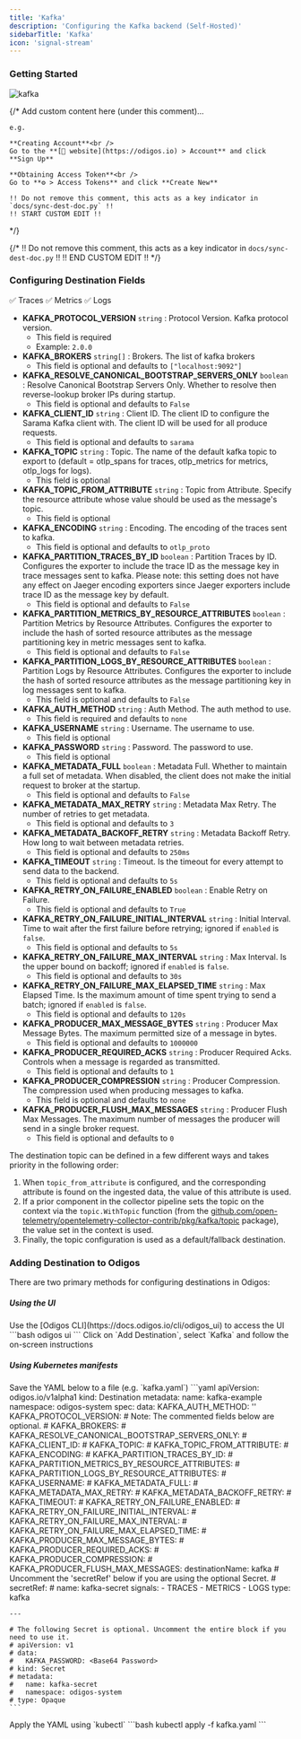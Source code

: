 ```yaml
---
title: 'Kafka'
description: 'Configuring the Kafka backend (Self-Hosted)'
sidebarTitle: 'Kafka'
icon: 'signal-stream'
---
```


### Getting Started

<img src="https://d15jtxgb40qetw.cloudfront.net/kafka.svg" alt="kafka" className="not-prose h-20" />

{/*
    Add custom content here (under this comment)...

    e.g.

    **Creating Account**<br />
    Go to the **[🔗 website](https://odigos.io) > Account** and click **Sign Up**

    **Obtaining Access Token**<br />
    Go to **⚙️ > Access Tokens** and click **Create New**

    !! Do not remove this comment, this acts as a key indicator in `docs/sync-dest-doc.py` !!
    !! START CUSTOM EDIT !!
*/}

{/*
    !! Do not remove this comment, this acts as a key indicator in `docs/sync-dest-doc.py` !!
    !! END CUSTOM EDIT !!
*/}

### Configuring Destination Fields

<Accordion title="Supported Signals:">
  ✅ Traces
  ✅ Metrics
  ✅ Logs
</Accordion>

- **KAFKA_PROTOCOL_VERSION** `string` : Protocol Version. Kafka protocol version.
  - This field is required
  - Example: `2.0.0`
- **KAFKA_BROKERS** `string[]` : Brokers. The list of kafka brokers
  - This field is optional and defaults to `["localhost:9092"]`
- **KAFKA_RESOLVE_CANONICAL_BOOTSTRAP_SERVERS_ONLY** `boolean` : Resolve Canonical Bootstrap Servers Only. Whether to resolve then reverse-lookup broker IPs during startup.
  - This field is optional and defaults to `False`
- **KAFKA_CLIENT_ID** `string` : Client ID. The client ID to configure the Sarama Kafka client with. The client ID will be used for all produce requests.
  - This field is optional and defaults to `sarama`
- **KAFKA_TOPIC** `string` : Topic. The name of the default kafka topic to export to (default = otlp_spans for traces, otlp_metrics for metrics, otlp_logs for logs).
  - This field is optional
- **KAFKA_TOPIC_FROM_ATTRIBUTE** `string` : Topic from Attribute. Specify the resource attribute whose value should be used as the message's topic.
  - This field is optional
- **KAFKA_ENCODING** `string` : Encoding. The encoding of the traces sent to kafka.
  - This field is optional and defaults to `otlp_proto`
- **KAFKA_PARTITION_TRACES_BY_ID** `boolean` : Partition Traces by ID. Configures the exporter to include the trace ID as the message key in trace messages sent to kafka. Please note: this setting does not have any effect on Jaeger encoding exporters since Jaeger exporters include trace ID as the message key by default.
  - This field is optional and defaults to `False`
- **KAFKA_PARTITION_METRICS_BY_RESOURCE_ATTRIBUTES** `boolean` : Partition Metrics by Resource Attributes. Configures the exporter to include the hash of sorted resource attributes as the message partitioning key in metric messages sent to kafka.
  - This field is optional and defaults to `False`
- **KAFKA_PARTITION_LOGS_BY_RESOURCE_ATTRIBUTES** `boolean` : Partition Logs by Resource Attributes. Configures the exporter to include the hash of sorted resource attributes as the message partitioning key in log messages sent to kafka.
  - This field is optional and defaults to `False`
- **KAFKA_AUTH_METHOD** `string` : Auth Method. The auth method to use.
  - This field is required and defaults to `none`
- **KAFKA_USERNAME** `string` : Username. The username to use.
  - This field is optional
- **KAFKA_PASSWORD** `string` : Password. The password to use.
  - This field is optional
- **KAFKA_METADATA_FULL** `boolean` : Metadata Full. Whether to maintain a full set of metadata. When disabled, the client does not make the initial request to broker at the startup.
  - This field is optional and defaults to `False`
- **KAFKA_METADATA_MAX_RETRY** `string` : Metadata Max Retry. The number of retries to get metadata.
  - This field is optional and defaults to `3`
- **KAFKA_METADATA_BACKOFF_RETRY** `string` : Metadata Backoff Retry. How long to wait between metadata retries.
  - This field is optional and defaults to `250ms`
- **KAFKA_TIMEOUT** `string` : Timeout. Is the timeout for every attempt to send data to the backend.
  - This field is optional and defaults to `5s`
- **KAFKA_RETRY_ON_FAILURE_ENABLED** `boolean` : Enable Retry on Failure.
  - This field is optional and defaults to `True`
- **KAFKA_RETRY_ON_FAILURE_INITIAL_INTERVAL** `string` : Initial Interval. Time to wait after the first failure before retrying; ignored if `enabled` is `false`.
  - This field is optional and defaults to `5s`
- **KAFKA_RETRY_ON_FAILURE_MAX_INTERVAL** `string` : Max Interval. Is the upper bound on backoff; ignored if `enabled` is `false`.
  - This field is optional and defaults to `30s`
- **KAFKA_RETRY_ON_FAILURE_MAX_ELAPSED_TIME** `string` : Max Elapsed Time. Is the maximum amount of time spent trying to send a batch; ignored if `enabled` is `false`.
  - This field is optional and defaults to `120s`
- **KAFKA_PRODUCER_MAX_MESSAGE_BYTES** `string` : Producer Max Message Bytes. The maximum permitted size of a message in bytes.
  - This field is optional and defaults to `1000000`
- **KAFKA_PRODUCER_REQUIRED_ACKS** `string` : Producer Required Acks. Controls when a message is regarded as transmitted.
  - This field is optional and defaults to `1`
- **KAFKA_PRODUCER_COMPRESSION** `string` : Producer Compression. The compression used when producing messages to kafka.
  - This field is optional and defaults to `none`
- **KAFKA_PRODUCER_FLUSH_MAX_MESSAGES** `string` : Producer Flush Max Messages. The maximum number of messages the producer will send in a single broker request.
  - This field is optional and defaults to `0`

<Note>
  The destination topic can be defined in a few different ways and takes priority in the following order:

  1. When `topic_from_attribute` is configured, and the corresponding attribute is found on the ingested data, the value of this attribute is used.
  2. If a prior component in the collector pipeline sets the topic on the context via the `topic.WithTopic` function (from the [github.com/open-telemetry/opentelemetry-collector-contrib/pkg/kafka/topic](https://github.com/open-telemetry/opentelemetry-collector-contrib/tree/main/pkg/kafka/topic) package), the value set in the context is used.
  3. Finally, the topic configuration is used as a default/fallback destination.
</Note>

### Adding Destination to Odigos

There are two primary methods for configuring destinations in Odigos:

##### **Using the UI**

<Steps>
  <Step>
    Use the [Odigos CLI](https://docs.odigos.io/cli/odigos_ui) to access the UI
    ```bash
    odigos ui
    ```
  </Step>
  <Step>
    Click on `Add Destination`, select `Kafka` and follow the on-screen instructions
  </Step>
</Steps>

##### **Using Kubernetes manifests**

<Steps>
  <Step>
    Save the YAML below to a file (e.g. `kafka.yaml`)
    ```yaml
    apiVersion: odigos.io/v1alpha1
    kind: Destination
    metadata:
      name: kafka-example
      namespace: odigos-system
    spec:
      data:
        KAFKA_AUTH_METHOD: '<Auth Method (default: none) (options: [none, plain_text])>'
        KAFKA_PROTOCOL_VERSION: <Protocol Version>
        # Note: The commented fields below are optional.
        # KAFKA_BROKERS: <Brokers (default: ["localhost:9092"])>
        # KAFKA_RESOLVE_CANONICAL_BOOTSTRAP_SERVERS_ONLY: <Resolve Canonical Bootstrap Servers Only>
        # KAFKA_CLIENT_ID: <Client ID (default: sarama)>
        # KAFKA_TOPIC: <Topic>
        # KAFKA_TOPIC_FROM_ATTRIBUTE: <Topic from Attribute>
        # KAFKA_ENCODING: <Encoding (default: otlp_proto) (options: [otlp_proto, otlp_json])>
        # KAFKA_PARTITION_TRACES_BY_ID: <Partition Traces by ID>
        # KAFKA_PARTITION_METRICS_BY_RESOURCE_ATTRIBUTES: <Partition Metrics by Resource Attributes>
        # KAFKA_PARTITION_LOGS_BY_RESOURCE_ATTRIBUTES: <Partition Logs by Resource Attributes>
        # KAFKA_USERNAME: <Username>
        # KAFKA_METADATA_FULL: <Metadata Full>
        # KAFKA_METADATA_MAX_RETRY: <Metadata Max Retry (default: 3)>
        # KAFKA_METADATA_BACKOFF_RETRY: <Metadata Backoff Retry (default: 250ms)>
        # KAFKA_TIMEOUT: <Timeout (default: 5s)>
        # KAFKA_RETRY_ON_FAILURE_ENABLED: <Enable Retry on Failure (default: True)>
        # KAFKA_RETRY_ON_FAILURE_INITIAL_INTERVAL: <Initial Interval (default: 5s)>
        # KAFKA_RETRY_ON_FAILURE_MAX_INTERVAL: <Max Interval (default: 30s)>
        # KAFKA_RETRY_ON_FAILURE_MAX_ELAPSED_TIME: <Max Elapsed Time (default: 120s)>
        # KAFKA_PRODUCER_MAX_MESSAGE_BYTES: <Producer Max Message Bytes (default: 1000000)>
        # KAFKA_PRODUCER_REQUIRED_ACKS: <Producer Required Acks (default: 1)>
        # KAFKA_PRODUCER_COMPRESSION: <Producer Compression (default: none) (options: [none, gzip, snappy, lz4, zstd])>
        # KAFKA_PRODUCER_FLUSH_MAX_MESSAGES: <Producer Flush Max Messages (default: 0)>
      destinationName: kafka
      # Uncomment the 'secretRef' below if you are using the optional Secret.
      # secretRef:
      #   name: kafka-secret
      signals:
      - TRACES
      - METRICS
      - LOGS
      type: kafka

    ---

    # The following Secret is optional. Uncomment the entire block if you need to use it.
    # apiVersion: v1
    # data:
    #   KAFKA_PASSWORD: <Base64 Password>
    # kind: Secret
    # metadata:
    #   name: kafka-secret
    #   namespace: odigos-system
    # type: Opaque
    ```
  </Step>
  <Step>
    Apply the YAML using `kubectl`
    ```bash
    kubectl apply -f kafka.yaml
    ```
  </Step>
</Steps>